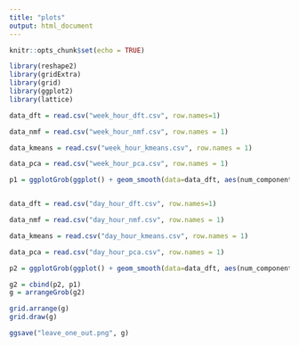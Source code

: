 ```yaml
---
title: "plots"
output: html_document
---
```


```r
knitr::opts_chunk$set(echo = TRUE)
```

```r
library(reshape2)
library(gridExtra)
library(grid)
library(ggplot2)
library(lattice)

data_dft = read.csv("week_hour_dft.csv", row.names=1)

data_nmf = read.csv("week_hour_nmf.csv", row.names = 1)

data_kmeans = read.csv("week_hour_kmeans.csv", row.names = 1)

data_pca = read.csv("week_hour_pca.csv", row.names = 1)

p1 = ggplotGrob(ggplot() + geom_smooth(data=data_dft, aes(num_components, value, col='dft'), se=FALSE) + geom_smooth(data=data_nmf, aes(num_components, value, col='nmf'), se=FALSE) + geom_smooth(data=data_pca, aes(num_components, value, col='pca'), se=FALSE) + geom_smooth(data=data_kmeans, aes(num_components, value, col='kmeans'), se=FALSE)+ xlab("number of components") + ylab("mean absolute error") + theme(legend.title=element_blank(), axis.title.y=element_blank(), axis.ticks.y = element_blank(), axis.text.y = element_blank())+ ggtitle("cross-validation error (weekly scale)") + coord_cartesian(ylim=c(4, 8)))


data_dft = read.csv("day_hour_dft.csv", row.names=1)

data_nmf = read.csv("day_hour_nmf.csv", row.names = 1)

data_kmeans = read.csv("day_hour_kmeans.csv", row.names = 1)

data_pca = read.csv("day_hour_pca.csv", row.names = 1)

p2 = ggplotGrob(ggplot() + geom_smooth(data=data_dft, aes(num_components, value, col='dft'), se=FALSE) + geom_smooth(data=data_nmf, aes(num_components, value, col='nmf'), se=FALSE) + geom_smooth(data=data_pca, aes(num_components, value, col='pca'), se=FALSE) + geom_smooth(data=data_kmeans, aes(num_components, value, col='kmeans'), se=FALSE)+ xlab("number of components") + ylab("mean absolute error") + theme(legend.title=element_blank(), legend.position='none')+ ggtitle("cross-validation error (daily scale)") + coord_cartesian(ylim=c(4, 8)))

g2 = cbind(p2, p1)
g = arrangeGrob(g2)

grid.arrange(g)
grid.draw(g)

ggsave("leave_one_out.png", g)
```
